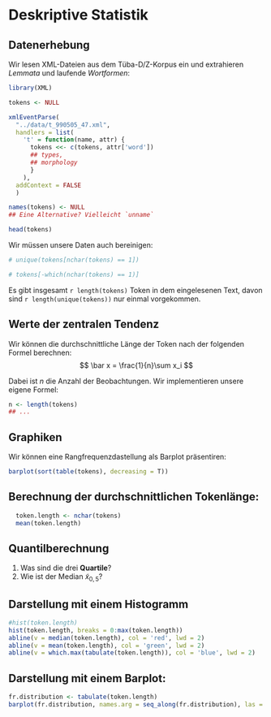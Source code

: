 # Deskriptive Statistik

## Datenerhebung

Wir lesen XML-Dateien aus dem Tüba-D/Z-Korpus ein und extrahieren *Lemmata* und laufende *Wortformen*:
```r
library(XML)

tokens <- NULL

xmlEventParse(
  "../data/t_990505_47.xml", 
  handlers = list(
    't' = function(name, attr) {
      tokens <<- c(tokens, attr['word'])
      ## types,
      ## morphology
      }
    ),
  addContext = FALSE
  )

names(tokens) <- NULL
## Eine Alternative? Vielleicht `unname`
```

```r
head(tokens)
```

Wir müssen unsere Daten auch bereinigen:
```r
# unique(tokens[nchar(tokens) == 1])

# tokens[-which(nchar(tokens) == 1)]
```


Es gibt insgesamt `r length(tokens)` Token in dem eingelesenen Text, davon sind `r length(unique(tokens))` nur einmal vorgekommen.

## Werte der zentralen Tendenz

Wir können die durchschnittliche Länge der Token nach der folgenden Formel berechnen:
$$
\bar x = \frac{1}{n}\sum x_i
$$

Dabei ist $n$ die Anzahl der Beobachtungen. Wir implementieren unsere eigene Formel:
```r
n <- length(tokens)
## ...
```

## Graphiken

Wir können eine Rangfrequenzdastellung als Barplot präsentiren:
```r
barplot(sort(table(tokens), decreasing = T))
```

## Berechnung der durchschnittlichen Tokenlänge:
```r
  token.length <- nchar(tokens)
  mean(token.length)
```

## Quantilberechnung
1. Was sind die drei **Quartile**?
2. Wie ist der Median $\tilde x_{0,5}$?

## Darstellung mit einem Histogramm

```r
#hist(token.length)
hist(token.length, breaks = 0:max(token.length))
abline(v = median(token.length), col = 'red', lwd = 2)
abline(v = mean(token.length), col = 'green', lwd = 2)
abline(v = which.max(tabulate(token.length)), col = 'blue', lwd = 2)
```

## Darstellung mit einem Barplot:
```r
fr.distribution <- tabulate(token.length)
barplot(fr.distribution, names.arg = seq_along(fr.distribution), las = 3)
```

